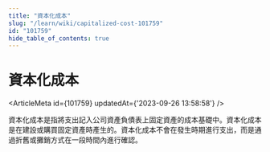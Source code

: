 ```yaml
---
title: "資本化成本"
slug: "/learn/wiki/capitalized-cost-101759"
id: "101759"
hide_table_of_contents: true
---
```



# 資本化成本

<ArticleMeta id={101759} updatedAt={'2023-09-26 13:58:58'} />
<div className='border-solid border-b border-t-0 my-4 border-[var(--ifm-color-gray-300)]' />

資本化成本是指將支出記入公司資產負債表上固定資產的成本基礎中。資本化成本是在建設或購買固定資產時產生的。資本化成本不會在發生時期進行支出，而是通過折舊或攤銷方式在一段時間內進行確認。
